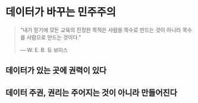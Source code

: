 # 데이터가 바꾸는 민주주의

> "내가 믿기에 모든 교육의 진정한 목적은 사람을 목수로 만드는 것이 아니라 목수를 사람으로 만드는 것이다."
>
> --- W. E. B. 듀 보이스

## 데이터가 있는 곳에 권력이 있다

## 데이터 주권, 권리는 주어지는 것이 아니라 만들어진다
